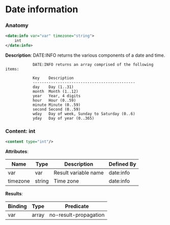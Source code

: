 # Date information

### Anatomy

```xml
<date:info var="var" timezone="string">
    int
</date:info>
```

 **Description**:
 DATE:INFO returns the various components of a date and time.


				DATE:INFO returns an array comprised of the following items:

				Key    Description
				---------------------------------------------
				day    Day (1..31)
				month  Month (1..12)
				year   Year, 4 digits
				hour   Hour (0..59)
				minute Minute (0..59)
				second Second (0..59)
				wday   Day of week, Sunday to Saturday (0..6)
				yday   Day of year (0..365)
			

### Content: int

```xml
<content type="int"/>
```

**Attributes**:

| Name | Type | Description | Defined By |
| ---- | ---- | ----------- | ---------- |
| var | var | Result variable name | date:info |
| timezone | string | Time zone | date:info |


**Results**:

| Binding | Type | Predicate |
| ------- | ---- | --------- |
| var | array | no-result-propagation |


